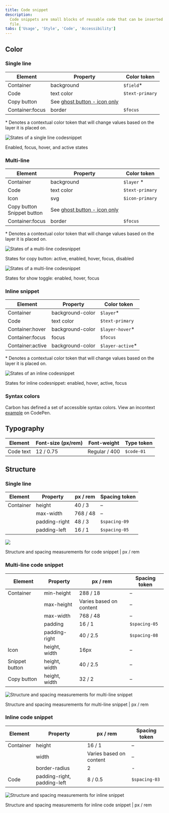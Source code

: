 ```yaml
---
title: Code snippet
description:
  Code snippets are small blocks of reusable code that can be inserted in a code
  file.
tabs: ['Usage', 'Style', 'Code', 'Accessibility']
---
```


## Color

### Single line

| Element         | Property                                                              | Color token     |
| --------------- | --------------------------------------------------------------------- | --------------- |
| Container       | background                                                            | `$field`\*      |
| Code            | text color                                                            | `$text-primary` |
| Copy button     | See [ghost button - icon only](/components/button/style#ghost-button) |                 |
| Container:focus | border                                                                | `$focus`        |

<Caption>
  * Denotes a contextual color token that will change values based on the layer
  it is placed on.
</Caption>

<Row>
<Column colLg={8}>

![States of a single line codesnippet](images/code-snippet-style-color-1.png)

<Caption>Enabled, focus, hover, and active states</Caption>

</Column>
</Row>

### Multi-line

| Element                          | Property                                                              | Color token     |
| -------------------------------- | --------------------------------------------------------------------- | --------------- |
| Container                        | background                                                            | `$layer` \*     |
| Code                             | text color                                                            | `$text-primary` |
| Icon                             | svg                                                                   | `$icon-primary` |
| Copy button <br/> Snippet button | See [ghost button - icon only](/components/button/style#ghost-button) |                 |
| Container:focus                  | border                                                                | `$focus`        |

<Caption>
  * Denotes a contextual color token that will change values based on the layer
  it is placed on.
</Caption>

<Row>
<Column colLg={8}>

![States of a multi-line codesnippet](images/code-snippet-style-color-2.png)

<Caption>
  States for copy button: active, enabled, hover, focus, disabled
</Caption>

</Column>
</Row>

<Row>
<Column colLg={8}>

![States of a multi-line codesnippet](images/code-snippet-style-color-3.png)

<Caption>States for show toggle: enabled, hover, focus</Caption>

</Column>
</Row>

### Inline snippet

| Element          | Property         | Color token       |
| ---------------- | ---------------- | ----------------- |
| Container        | background-color | `$layer`\*        |
| Code             | text color       | `$text-primary`   |
| Container:hover  | background-color | `$layer-hover`\*  |
| Container:focus  | focus            | `$focus`          |
| Container:active | background-color | `$layer-active`\* |

<Caption>
  * Denotes a contextual color token that will change values based on the layer
  it is placed on.
</Caption>

<Row>
<Column colLg={8}>

![States of an inline codesnippet](images/code-snippet-style-color-4.png)

<Caption>States for inline codesnippet: enabled, hover, active, focus</Caption>

</Column>
</Row>

### Syntax colors

Carbon has defined a set of accessible syntax colors. View an incontext
[example](https://codepen.io/team/carbon/full/eKMBLw/) on CodePen.

## Typography

| Element   | Font-size (px/rem) | Font-weight   | Type token |
| --------- | ------------------ | ------------- | ---------- |
| Code text | 12 / 0.75          | Regular / 400 | `$code-01` |

## Structure

### Single line

| Element   | Property      | px / rem | Spacing token |
| --------- | ------------- | -------- | ------------- |
| Container | height        | 40 / 3   | –             |
|           | max-width     | 768 / 48 | –             |
|           | padding-right | 48 / 3   | `$spacing-09` |
|           | padding-left  | 16 / 1   | `$spacing-05` |

<div className="image--fixed">

![](images/code-snippet-style-1.png)

</div>

<Caption>
  Structure and spacing measurements for code snippet | px / rem
</Caption>

### Multi-line code snippet

| Element        | Property      | px / rem                | Spacing token |
| -------------- | ------------- | ----------------------- | ------------- |
| Container      | min-height    | 288 / 18                | –             |
|                | max-height    | Varies based on content | –             |
|                | max-width     | 768 / 48                | –             |
|                | padding       | 16 / 1                  | `$spacing-05` |
|                | padding-right | 40 / 2.5                | `$spacing-08` |
| Icon           | height, width | 16px                    | –             |
| Snippet button | height, width | 40 / 2.5                | –             |
| Copy button    | height, width | 32 / 2                  | –             |

<div className="image--fixed">

![Structure and spacing measurements for multi-line snippet](images/code-snippet-style-2.png)

</div>

<Caption>
  Structure and spacing measurements for multi-line snippet | px / rem
</Caption>

### Inline code snippet

| Element   | Property                    | px / rem                | Spacing token |
| --------- | --------------------------- | ----------------------- | ------------- |
| Container | height                      | 16 / 1                  | –             |
|           | width                       | Varies based on content | –             |
|           | border-radius               | 2                       | -             |
| Code      | padding-right, padding-left | 8 / 0.5                 | `$spacing-03` |

<div className="image--fixed">

![Structure and spacing measurements for inline snippet](images/code-snippet-style-3.png)

</div>

<Caption>
  Structure and spacing measurements for inline code snippet | px / rem
</Caption>
